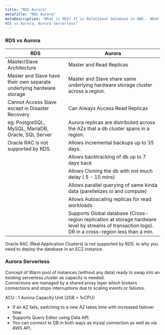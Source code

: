 ```yaml
---
title: "RDS Aurora"
metaTitle: "RDS Aurora"
metaDescription: "What is RDS? It is Relational Database in AWS.  What is Aurora?  It is a type of DB engine option same as RDS. 
RDS vs Aurora, Aurora Serverless"
---
```

### RDS vs Aurora   

| RDS                                                                  | Aurora                                                                                                                                                 |
|----------------------------------------------------------------------|--------------------------------------------------------------------------------------------------------------------------------------------------------|
| Master/Slave Architecture                                            | Master and Read Replicas                                                                                                                               |
| Master and Slave have their own separate underlying hardware storage | Master and Slave share same underlying hardware storage cluster across a region.                                                                       |
| Cannot Access Slave except in Disaster Recovery                      | Can Always Access Read Replicas                                                                                                                        |
| eg: PostgreSQL, MySQL, MariaDB, Oracle, SQL Server                   | Aurora replicas are distributed across the AZs that a db cluster spans in a region.                                                                    |
| Oracle RAC is not supported by RDS.                                  | Allows incremental backups up to 35 days.                                                                                                              |
|                                                                      | Allows backtracking of db up to 7 days back                                                                                                            |
|                                                                      | Allows Cloning the db with not much delay ( 5 - 10 mins)                                                                                               |
|                                                                      | Allows parallel querying of same kinda data (parellelizes io and compute)                                                                              |
|                                                                      | Allows Autoscaling replicas for read workloads                                                                                                         |
|                                                                      | Supports Global database  (Cross-region replication at storage hardware level by streams of transaction logs).   DR in a cross-region less than a min. |


Oracle RAC (Real Application Clusters) is not supported by RDS. ie why you need to deploy the database in an EC2 instance.
								   
### Aurora Serverless        
Concept of Warm pool of instances (without any data) ready to swap into an existing serverless cluster as capacity is needed.   
Connections are managed by a shared proxy layer which brokers connections and stops interruptions due to scaling events or failures.   

ACU : 1 Aurora Capacity Unit (2GB + 1vCPU)   

- If an AZ fails, switching to a new AZ takes time with increased failover time.    
- Supports Query Editor using Data API.   
- You can connect to DB in both ways as mysql connection as well as via AWS API.   